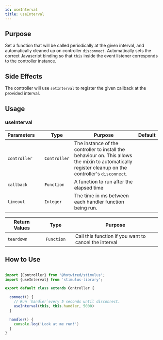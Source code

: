```yaml
---
id: useInterval
title: useInterval
---
```



## Purpose

Set a function that will be called periodically at the given interval, and automatically cleaned up on controller `disconnect`.
Automatically sets the correct Javascript binding so that `this` inside the event listener corresponds to the controller instance.

## Side Effects

The controller will use `setInterval` to register the given callback at the provided interval.

## Usage

### useInterval

| Parameters   |     | Type         | Purpose                                                                                                                                               | Default |
|--------------|-----|--------------|-------------------------------------------------------------------------------------------------------------------------------------------------------|---------|
| `controller` |     | `Controller` | The instance of the controller to install the behaviour on. This allows the mixin to automatically register cleanup on the controller's `disconnect`. |         |
| `callback`   |     | `Function`   | A function to run after the elapsed time                                                                                                              |         |
| `timeout`    |     | `Integer`    | The time in ms between each handler function being run.                                                                                               |         |

| Return Values |     | Type       |     | Purpose                                                           |
|---------------|-----|------------|:----|-------------------------------------------------------------------|
| `teardown`    |     | `Function` |     | Call this function if you want to cancel the interval             |

## How to Use

```js

import {Controller} from '@hotwired/stimulus';
import {useInterval} from 'stimulus-library';

export default class extends Controller {

  connect() {
    // Run `handler`every 5 seconds until disconnect.
    useInterval(this, this.handler, 5000)
  }

  handler() {
    console.log('Look at me run!')
  }
}

```